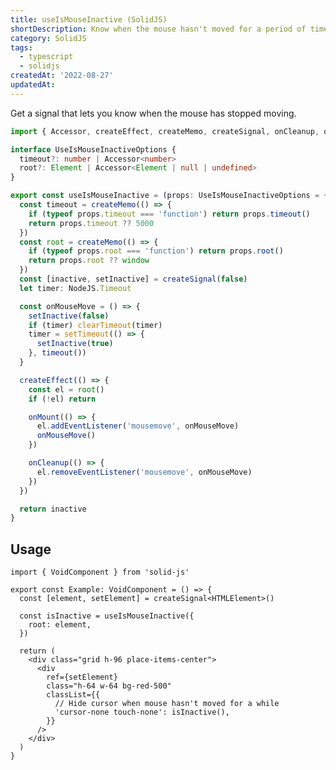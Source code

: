 ```yaml
---
title: useIsMouseInactive (SolidJS)
shortDescription: Know when the mouse hasn't moved for a period of time
category: SolidJS
tags:
  - typescript
  - solidjs
createdAt: '2022-08-27'
updatedAt:
---
```


Get a signal that lets you know when the mouse has stopped moving.

```ts
import { Accessor, createEffect, createMemo, createSignal, onCleanup, onMount } from 'solid-js'

interface UseIsMouseInactiveOptions {
  timeout?: number | Accessor<number>
  root?: Element | Accessor<Element | null | undefined>
}

export const useIsMouseInactive = (props: UseIsMouseInactiveOptions = {}) => {
  const timeout = createMemo(() => {
    if (typeof props.timeout === 'function') return props.timeout()
    return props.timeout ?? 5000
  })
  const root = createMemo(() => {
    if (typeof props.root === 'function') return props.root()
    return props.root ?? window
  })
  const [inactive, setInactive] = createSignal(false)
  let timer: NodeJS.Timeout

  const onMouseMove = () => {
    setInactive(false)
    if (timer) clearTimeout(timer)
    timer = setTimeout(() => {
      setInactive(true)
    }, timeout())
  }

  createEffect(() => {
    const el = root()
    if (!el) return

    onMount(() => {
      el.addEventListener('mousemove', onMouseMove)
      onMouseMove()
    })

    onCleanup(() => {
      el.removeEventListener('mousemove', onMouseMove)
    })
  })

  return inactive
}
```

## Usage

```tsx
import { VoidComponent } from 'solid-js'

export const Example: VoidComponent = () => {
  const [element, setElement] = createSignal<HTMLElement>()

  const isInactive = useIsMouseInactive({
    root: element,
  })

  return (
    <div class="grid h-96 place-items-center">
      <div
        ref={setElement}
        class="h-64 w-64 bg-red-500"
        classList={{
          // Hide cursor when mouse hasn't moved for a while
          'cursor-none touch-none': isInactive(),
        }}
      />
    </div>
  )
}
```
